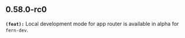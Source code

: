 ## 0.58.0-rc0
**`(feat):`** Local development mode for app router is available in alpha for `fern-dev`. 


